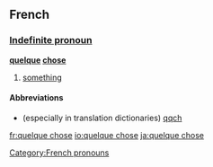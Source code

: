 ==French==
===[[Indefinite pronoun]]===
'''[[quelque]] [[chose]]'''

# [[something]]

====Abbreviations====
* (especially in translation dictionaries) [[qqch]]

[[Category:French pronouns]]

[[fr:quelque chose]]
[[io:quelque chose]]
[[ja:quelque chose]]